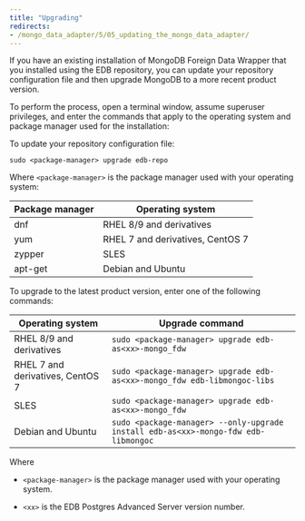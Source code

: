 ```yaml
---
title: "Upgrading"
redirects:
- /mongo_data_adapter/5/05_updating_the_mongo_data_adapter/
---
```


<div id="updating_the_mongo_data_adapter" class="registered_link"></div>


If you have an existing installation of MongoDB Foreign Data Wrapper that you installed using the EDB repository, you can update your repository configuration file and then upgrade MongoDB to a more recent product version. 

To perform the process, open a terminal window, assume superuser privileges, and enter the commands that apply to the operating system and package manager used for the installation:

To update your repository configuration file:

```shell
sudo <package-manager> upgrade edb-repo
```

Where `<package-manager>` is the package manager used with your operating system:

  | Package manager |         Operating system         |
  | --------------- | -------------------------------- |
  | dnf             | RHEL 8/9 and derivatives         |
  | yum             | RHEL 7 and derivatives, CentOS 7 |
  | zypper          | SLES                             |
  | apt-get         | Debian and Ubuntu                |

   
To upgrade to the latest product version, enter one of the following commands:

  |         Operating system         |                                  Upgrade command                                   |
  | -------------------------------- | ---------------------------------------------------------------------------------- |
  | RHEL 8/9 and derivatives         | `sudo <package-manager> upgrade edb-as<xx>-mongo_fdw`                              |
  | RHEL 7 and derivatives, CentOS 7 | `sudo <package-manager> upgrade edb-as<xx>-mongo_fdw edb-libmongoc-libs`           |
  | SLES                             | `sudo <package-manager> upgrade edb-as<xx>-mongo_fdw`                              |
  | Debian and Ubuntu                | `sudo <package-manager> --only-upgrade install edb-as<xx>-mongo-fdw edb-libmongoc` |

Where

- `<package-manager>` is the package manager used with your operating system.

- `<xx>` is the EDB Postgres Advanced Server version number.

